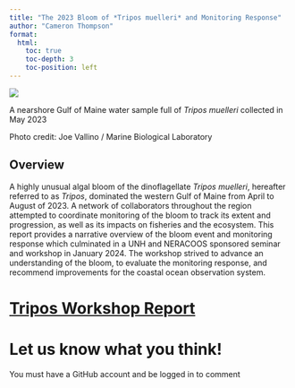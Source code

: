 ```yaml
---
title: "The 2023 Bloom of *Tripos muelleri* and Monitoring Response"
author: "Cameron Thompson"
format:
  html:
    toc: true
    toc-depth: 3
    toc-position: left
---
```


![](tripos_sample.JPG)

A nearshore Gulf of Maine water sample full of *Tripos muelleri* collected in May 2023

Photo credit: Joe Vallino / Marine Biological Laboratory

## Overview

A highly unusual algal bloom of the dinoflagellate *Tripos muelleri*, hereafter referred to as *Tripos*, dominated the western Gulf of Maine from April to August of 2023. A network of collaborators throughout the region attempted to coordinate monitoring of the bloom to track its extent and progression, as well as its impacts on fisheries and the ecosystem. This report provides a narrative overview of the bloom event and monitoring response which culminated in a UNH and NERACOOS sponsored seminar and workshop in January 2024. The workshop strived to advance an understanding of the bloom, to evaluate the monitoring response, and recommend improvements for the coastal ocean observation system.

# [Tripos Workshop Report](report.html) <!-- Link to the briefing paper -->

# Let us know what you think!

You must have a GitHub account and be logged in to comment

<!-- Utterances comments -->
<script src="https://utteranc.es/client.js"
        repo="sea-scope/Tripos"
        issue-number="1"  <!-- Replace "1" with your actual issue number -->
        theme="github-light"
        crossorigin="anonymous"
        async>
</script>
